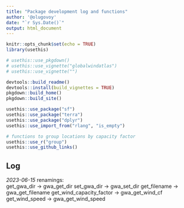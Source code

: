 ```yaml
---
title: "Package development log and functions"
author: '@olugovoy'
date: "`r Sys.Date()`"
output: html_document
---
```


```r
knitr::opts_chunk$set(echo = TRUE)
library(usethis)

```

```r
# usethis::use_pkgdown()
# usethis::use_vignette("globalwindatlas")
# usethis::use_vignette("")

devtools::build_readme()
devtools::install(build_vignettes = TRUE)
pkgdown::build_home()
pkgdown::build_site()

```


```r
usethis::use_package("sf")
usethis::use_package("terra")
usethis::use_package("dplyr")
usethis::use_import_from("rlang", "is_empty")

# functions to group locations by capacity factor
usethis::use_r("group")
usethis::use_github_links()

```

## Log
*2023-06-15* renamings:   
get_gwa_dir -> gwa_get_dir
set_gwa_dir -> gwa_set_dir
get_filename -> gwa_get_filename
get_wind_capacity_factor -> gwa_get_wind_cf
get_wind_speed -> gwa_get_wind_speed

